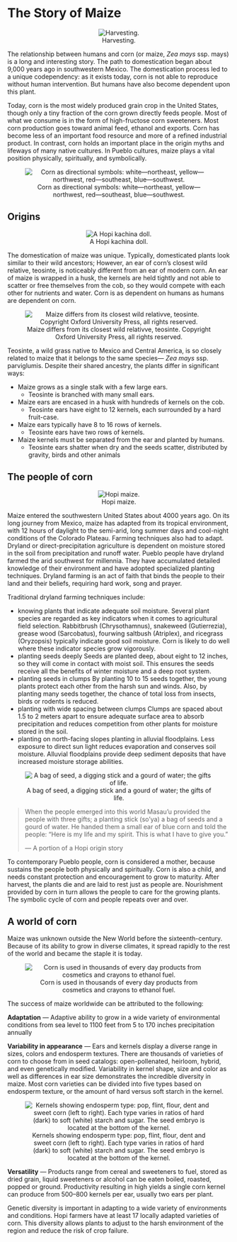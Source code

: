 # The Story of Maize
<div style="text-align: center;">
![Harvesting.](./images/chapter_2_header.jpg)
</div>

The relationship between humans and corn (or maize, *Zea mays* ssp. mays) is a long and interesting story. The path to domestication began about 9,000 years ago in southwestern Mexico. The domestication process led to a unique codependency: as it exists today, corn is not able to reproduce without human intervention. But humans have also become dependent upon this plant.  

Today, corn is the most widely produced grain crop in the United States, though only a tiny fraction of the corn grown directly feeds people. Most of what we consume is in the form of high-fructose corn sweeteners. Most corn production goes toward animal feed, ethanol and exports. Corn has become less of an important food resource and more of a refined industrial product. In contrast, corn holds an important place in the origin myths and lifeways of many native cultures. In Pueblo cultures, maize plays a vital position physically, spiritually, and symbolically.

<div style="text-align: center;">
![Corn as directional symbols: white—northeast, yellow—northwest, red—southeast, blue—southwest.](./images/directional_corn.jpg)
</div>

## Origins
<div style="text-align: center;">
![A Hopi kachina doll.](./images/section_2.1_origin.jpg)
</div>

The domestication of maize was unique. Typically, domesticated plants look similar to their wild ancestors; 
However, an ear of corn's closest wild relative, teosinte, is noticeably different from an ear of modern corn.
An ear of maize is wrapped in a husk, the kernels are held tightly and not able to scatter or free themselves from the cob, so
they would compete with each other for nutrients and water. Corn is as dependent on humans as humans are dependent on corn.

<div style="text-align: center;">
![Maize differs from its closest wild relativve, teosinte. Copyright Oxford University Press, all rights reserved.](./images/teosinte.jpg)
</div>

Teosinte, a wild grass native to Mexico and Central America, is so closely related to maize that it belongs to the same species—
*Zea mays* ssp. parviglumis. Despite their shared ancestry, the plants differ in significant ways:

- Maize grows as a single stalk with a few large ears.
  - Teosinte is branched with many small ears.
- Maize ears are encased in a husk with hundreds of kernels on the cob.
  - Teosinte ears have eight to 12 
     kernels, each surrounded by a
     hard fruit-case.
- Maize ears typically have 8 to 16 rows 
     of  kernels.
  - Teosinte ears have two 
     rows of kernels.
- Maize kernels must be separated from 
     the ear and planted by humans.
  - Teosinte ears shatter when 
     dry and the seeds scatter, 
     distributed by gravity, 
     birds and other animals

## The people of corn
<div style="text-align: center;">
![Hopi maize.](./images/section_2.3_header.jpg)
</div>

Maize entered the southwestern United States about 4000 years ago. On its long journey from Mexico, maize has adapted from its tropical environment, with 12 hours of daylight to the semi-arid, long summer days and cool-night conditions of the Colorado Plateau. Farming techniques also had to adapt. Dryland or direct-precipitation agriculture is dependent on moisture stored in the soil from precipitation and runoff water. Pueblo people have dryland farmed the arid southwest for millennia. They have accumulated detailed knowledge of their environment and have adopted specialized planting techniques. Dryland farming is an act of faith that binds the people to their land and their beliefs, requiring hard work, song and prayer.

Traditional dryland farming techniques include:

- knowing plants that indicate adequate soil moisture. Several plant species are regarded as key indicators when it comes to agricultural field selection. Rabbitbrush (Chrysothamnus), snakeweed (Gutierrezia), grease wood (Sarcobatus), fourwing saltbush (Atriplex), and ricegrass (Oryzopsis) typically indicate good soil moisture. Corn is likely to do well where these indicator species grow vigorously.
- planting seeds deeply  Seeds are planted deep, about eight to 12 inches, so they will come in contact with moist soil. This ensures the seeds receive all the benefits of winter moisture and a deep root system. 
- planting seeds in clumps  By planting 10 to 15 seeds together, the young plants protect each other from the harsh sun and winds. Also, by planting many seeds together, the chance of total loss from insects, birds or rodents is reduced.
- planting with wide spacing between clumps  Clumps are spaced about 1.5 to 2 meters apart to ensure adequate surface area to absorb precipitation and reduces competition from other plants for moisture stored in the soil.
- planting on north-facing slopes planting in alluvial floodplains. Less exposure to direct sun light reduces evaporation and conserves soil moisture. Alluvial floodplains provide deep sediment deposits that have increased moisture storage abilities.

<div style="text-align: center;">
![A bag of seed, a digging stick and a gourd of water; the gifts of life.](./images/gifts_of_life.jpg)
</div>

> When the people emerged into this world Masau'u provided the people with three gifts; a planting stick (so'ya) a bag of seeds and a gourd of water. He handed them a small ear of blue corn and told the people: "Here is my life and my spirit. This is what I have to give you."
>
> --- A portion of a Hopi origin story

To contemporary Pueblo people, corn is considered a mother, because sustains the people both physically and spiritually. Corn is also a child, and needs constant protection and encouragement to grow to maturity. After harvest, the plants die and are laid to rest just as people are. Nourishment provided by corn in turn allows the people to care for the growing plants. The symbolic cycle of corn and people repeats over and over.

## A world of corn

Maize was unknown outside the New World before the sixteenth-century. Because of its ability to grow in diverse climates, it spread rapidly to the rest of the world and became the staple it is today.

<div style="text-align: center;">
![Corn is used in thousands of every day products from cosmetics and crayons to ethanol fuel.](./images/corn_uses.jpg)
</div>

The success of maize worldwide can be attributed to the following:

**Adaptation** — Adaptive ability to grow in a wide variety of environmental conditions from sea level to 1100 feet from 5 to 170 inches precipitation annually

**Variability in appearance** — Ears and kernels display a diverse range in sizes, colors and endosperm textures. There are thousands of varieties of corn to choose from in seed catalogs: open-pollenated, heirloom, hybrid, and even genetically modified. Variability in kernel shape, size and color as well as differences in ear size demonstrates the incredible diversity in maize. Most corn varieties can be divided into five types based on endosperm texture, or the amount of hard versus soft starch in the kernel.

<div style="text-align: center;">
![Kernels showing endosperm type: pop, flint, flour, dent and sweet corn (left to right). Each type varies in ratios of hard (dark) to soft (white) starch and sugar. The seed embryo is located at the bottom of the kernel.](./images/endosperm_types.jpg)
</div>

**Versatility** — Products range from cereal and sweeteners to fuel,
stored as dried grain, liquid sweeteners or alcohol
can be eaten boiled, roasted, popped or ground. Productivity resulting in high yields
a single corn kernel can produce from 500–800 kernels per ear, usually two ears per plant.

Genetic diversity is important in adapting to a wide variety of environments and conditions. Hopi farmers have at least 17 locally adapted varieties of corn. This diversity allows plants to adjust to the harsh environment  of the region and reduce the risk of crop failure.

